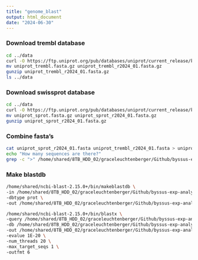 ```yaml
---
title: "genome_blast"
output: html_document
date: "2024-06-30"
---
```


### Download trembl database
```bash

cd ../data
curl -O https://ftp.uniprot.org/pub/databases/uniprot/current_release/knowledgebase/complete/uniprot_trembl.fasta.gz
mv uniprot_trembl.fasta.gz uniprot_trembl_r2024_01.fasta.gz
gunzip uniprot_trembl_r2024_01.fasta.gz
ls ../data

```

### Download swissprot database

```bash

cd ../data
curl -O https://ftp.uniprot.org/pub/databases/uniprot/current_release/knowledgebase/complete/uniprot_sprot.fasta.gz
mv uniprot_sprot.fasta.gz uniprot_sprot_r2024_01.fasta.gz
gunzip uniprot_sprot_r2024_01.fasta.gz

```

### Combine fasta's
```bash
cat uniprot_sprot_r2024_01.fasta uniprot_trembl_r2024_01.fasta > uniprotkb.fasta
echo "How many sequences are there?"
grep -c ">" /home/shared/8TB_HDD_02/graceleuchtenberger/Github/byssus-exp-analysis/uniprotkb.fasta
```

### Make blastdb
```bash
/home/shared/ncbi-blast-2.15.0+/bin/makeblastdb \
-in /home/shared/8TB_HDD_02/graceleuchtenberger/Github/byssus-exp-analysis/data/uniprotkb.fasta \
-dbtype prot \
-out /home/shared/8TB_HDD_02/graceleuchtenberger/Github/byssus-exp-analysis/data/uniprotkb_db


```
```bash
/home/shared/ncbi-blast-2.15.0+/bin/blastx \
-query /home/shared/8TB_HDD_02/graceleuchtenberger/Github/byssus-exp-analysis/data/ncbi_dataset/data/GCF_036588685.1/cds_from_genomic.fasta \
-db /home/shared/8TB_HDD_02/graceleuchtenberger/Github/byssus-exp-analysis/data/uniprotkb_db \
-out /home/shared/8TB_HDD_02/graceleuchtenberger/Github/byssus-exp-analysis/output/genome_trembl_blastx.tab \
-evalue 1E-20 \
-num_threads 20 \
-max_target_seqs 1 \
-outfmt 6
```



